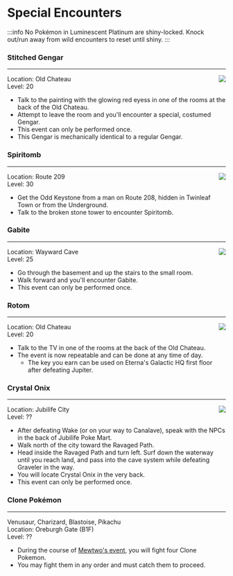# Special Encounters
:::info
No Pokémon in Luminescent Platinum are shiny-locked. Knock out/run away from wild encounters to reset until shiny.
:::
### Stitched Gengar
---
<img src="https://raw.githubusercontent.com/TeamLumi/luminescent-team/main/static/img/pm0094_01_00_00_L.png" align="right" />Location: Old Chateau  
Level: 20
- Talk to the painting with the glowing red eyess in one of the rooms at the back of the Old Chateau.
- Attempt to leave the room and you'll encounter a special, costumed Gengar.
- This event can only be performed once.
- This Gengar is mechanically identical to a regular Gengar.

### Spiritomb
---
<img src="https://raw.githubusercontent.com/TeamLumi/luminescent-team/main/static/img/pm0442_00_00_00_L.png" align="right" />Location: Route 209  
Level: 30
- Get the Odd Keystone from a man on Route 208, hidden in Twinleaf Town or from the Underground.
- Talk to the broken stone tower to encounter Spiritomb.

### Gabite
---
<img src="https://raw.githubusercontent.com/TeamLumi/luminescent-team/main/static/img/pm0444_00_00_00_L.png" align="right" />Location: Wayward Cave  
Level: 25
- Go through the basement and up the stairs to the small room.
- Walk forward and you'll encounter Gabite.
- This event can only be performed once.

### Rotom
---
<img src="https://raw.githubusercontent.com/TeamLumi/luminescent-team/main/static/img/pm0479_00_02_00_L.png" align="right" />Location: Old Chateau  
Level: 20
- Talk to the TV in one of the rooms at the back of the Old Chateau.
- The event is now repeatable and can be done at any time of day.
	- The key you earn can be used on Eterna's Galactic HQ first floor after defeating Jupiter.



	
### Crystal Onix
--- 
<img src="https://raw.githubusercontent.com/TeamLumi/luminescent-team/main/static/img/pm0095_01_00_00_L.png" align="right" />Location: Jubilife City  
Level: ??
- After defeating Wake (or on your way to Canalave), speak with the NPCs in the back of Jubilife Poke Mart.
- Walk north of the city toward the Ravaged Path.
- Head inside the Ravaged Path and turn left. Surf down the waterway until you reach land, and pass into the cave system while defeating Graveler in the way.
- You will locate Crystal Onix in the very back.
- This event can only be performed once.
	
### Clone Pokémon
---
Venusaur, Charizard, Blastoise, Pikachu  
Location: Oreburgh Gate (B1F)  
Level: ??
- During the course of [Mewtwo's event](legendaries.mdx#mewtwo), you will fight four Clone Pokemon.
- You may fight them in any order and must catch them to proceed.
